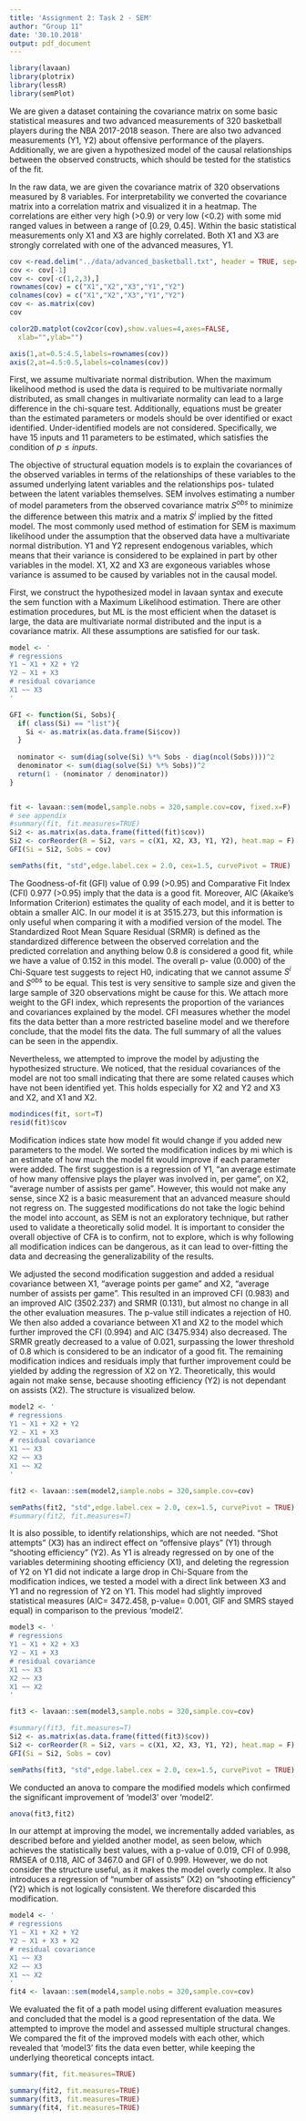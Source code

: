 ```yaml
---
title: 'Assignment 2: Task 2 - SEM'
author: "Group 11"
date: '30.10.2018'
output: pdf_document 
---
```

\section{0. Load Libraries}

```r
library(lavaan)
library(plotrix)
library(lessR)
library(semPlot)


```


\section{1. Problem Statement}
We are given a dataset containing the covariance  matrix  on  some  basic statistical measures and two advanced measurements of 320 basketball players during the NBA 2017-2018 season. There are also two advanced measurements (Y1, Y2) about offensive performance of the players. Additionally, we are given a hypothesized model of the causal relationships between the observed constructs, which should be tested for the statistics of the fit.


\section{2. Descriptive Statistics}
In the raw data, we are given the covariance matrix of 320 observations measured by 8 variables. For interpretability we converted the covariance matrix into a correlation matrix and visualized it in a heatmap. The correlations are either very high (>0.9) or very low (<0.2) with some mid ranged values in between a range of [0.29, 0.45]. Within the basic statistical measurements only X1 and X3 are highly correlated. Both X1 and X3 are strongly correlated with one of the advanced measures, Y1.


```r
cov <-read.delim("../data/advanced_basketball.txt", header = TRUE, sep="",dec = ".", skipNul = FALSE)
cov <- cov[-1]
cov <- cov[-c(1,2,3),]
rownames(cov) = c("X1","X2","X3","Y1","Y2")
colnames(cov) = c("X1","X2","X3","Y1","Y2")
cov <- as.matrix(cov)
cov

color2D.matplot(cov2cor(cov),show.values=4,axes=FALSE,
  xlab="",ylab="")

axis(1,at=0.5:4.5,labels=rownames(cov))
axis(2,at=4.5:0.5,labels=colnames(cov))

```


\section{3. Assumptions}
First, we assume multivariate normal distribution. When the maximum likelihood method is used the data is required to be multivariate normally distributed, as small changes in multivariate normality can lead to a large difference in the chi-square test.
Additionally, equations must be greater than the estimated parameters or models should be over identified or exact identified. Under-identified models are not considered. Specifically, we have 15 inputs and 11 parameters to be estimated, which satisfies the condition of $p\leq inputs$. 


\section{4. Method}
The objective of structural equation models is to explain the covariances of the observed variables in terms of the relationships of these variables to the assumed underlying latent variables and the relationships pos-
tulated between the latent variables themselves. SEM involves estimating a number of model parameters from the observed covariance matrix $S^{obs}$ to minimize the difference between this matrix and a matrix $S^i$ implied by the fitted model. The most commonly used method of estimation for SEM is maximum likelihood under the assumption that the observed data have a multivariate normal distribution. Y1 and Y2 represent endogenous variables, which means that their variance is considered to be explained in part by other variables in the model.
X1, X2 and X3 are exgoneous variables whose variance is assumed to be caused by variables not in the causal model.

First, we construct the hypothesized model in lavaan syntax and execute the sem function with a Maximum Likelihood estimation. There are other estimation procedures, but ML is the most efficient when the dataset is large, the data are multivariate normal distributed and the input is a covariance matrix. All these assumptions are satisfied for our task.

```r
model <- '
# regressions
Y1 ~ X1 + X2 + Y2
Y2 ~ X1 + X3
# residual covariance
X1 ~~ X3 
'

GFI <- function(Si, Sobs){
  if( class(Si) == "list"){
    Si <- as.matrix(as.data.frame(Si$cov))
  }
  
  nominator <- sum(diag(solve(Si) %*% Sobs - diag(ncol(Sobs))))^2
  denominator <- sum(diag(solve(Si) %*% Sobs))^2
  return(1 - (nominator / denominator))
}


fit <- lavaan::sem(model,sample.nobs = 320,sample.cov=cov, fixed.x=F)
# see appendix
#summary(fit, fit.measures=TRUE)
Si2 <- as.matrix(as.data.frame(fitted(fit)$cov))
Si2 <- corReorder(R = Si2, vars = c(X1, X2, X3, Y1, Y2), heat.map = F)
GFI(Si = Si2, Sobs = cov)

```

```r
semPaths(fit, "std",edge.label.cex = 2.0, cex=1.5, curvePivot = TRUE)

```


\section{5. Interpretation}

The Goodness-of-fit (GFI) value of 0.99 (>0.95) and Comparative Fit Index (CFI) 0.977 (>0.95)  imply that the data is a good fit. Moreover, AIC (Akaike's Information Criterion) estimates the quality of each model, and it is better to obtain a smaller AIC. In our model it is at 3515.273, but this information is only useful when comparing it with a modified version of the model. The Standardized Root Mean Square Residual (SRMR) is defined as the standardized difference between the observed correlation and the predicted correlation and anything below 0.8 is considered a good fit, while we have a value of 0.152 in this model. 
The overall p- value (0.000) of the Chi-Square test suggests to reject H0, indicating that we cannot assume $S^i$ and $S^{obs}$ to be equal. This test is very sensitive to sample size and given the large sample of 320 observations might be cause for this. We attach more weight to the GFI index, which represents the proportion of the variances and covariances explained by the model. CFI measures whether the model fits the data better than a more restricted baseline model and we therefore conclude, that the model fits the data. The full summary of all the values can be seen in the appendix.

Nevertheless, we attempted to improve the model by adjusting the hypothesized structure. We noticed, that the residual covariances of the model are not too small indicating that there are some related causes which have not been identified yet. This holds especially for X2 and Y2 and X3 and X2, and X1 and X2.


```r
modindices(fit, sort=T)
resid(fit)$cov
```

Modification indices state how model fit would change if you added new parameters to the model. We sorted the modification indices by mi which is an estimate of how much the model fit would improve if each parameter were added. 
The first suggestion is a regression of Y1, "an average estimate of how many offensive plays the player was involved in, per game", on X2, "average number of assists per game". However, this would not make any sense, since X2 is a basic measurement that an advanced measure should not regress on. The suggested modifications do not take the logic behind the model into account, as SEM is not an exploratory technique, but rather used to validate a theoretically solid model. It is important to consider the overall objective of CFA is to confirm, not to explore, which is why following all modification indices can be dangerous, as it can lead to over-fitting the data and decreasing the generalizability of the results.

We adjusted the second modification suggestion and added a residual covariance between X1, "average points per
game" and X2, "average number of assists per game". 
This resulted in an improved CFI (0.983) and an improved AIC (3502.237) and SRMR (0.131), but almost no change in all the other evaluation measures. The p-value still indicates a rejection of H0. 
We then also added a covariance between X1 and X2 to the model which further improved the CFI (0.994) and AIC (3475.934) also decreased. The SRMR greatly decreased to a value of 0.021, surpassing the lower threshold of 0.8 which is considered to be an indicator of a good fit.
The remaining modification indices and residuals imply that further improvement could be yielded by adding the regression of X2 on Y2. Theoretically, this would again not make sense, because shooting efficiency (Y2) is not dependant on assists (X2). The structure is visualized below.


```r
model2 <- '
# regressions
Y1 ~ X1 + X2 + Y2
Y2 ~ X1 + X3
# residual covariance
X1 ~~ X3
X2 ~~ X3
X1 ~~ X2
'

fit2 <- lavaan::sem(model2,sample.nobs = 320,sample.cov=cov)
```

```r
semPaths(fit2, "std",edge.label.cex = 2.0, cex=1.5, curvePivot = TRUE)
#summary(fit2, fit.measures=T)
```

It is also possible, to identify relationships, which are not needed. "Shot attempts" (X3) has an indirect effect on "offensive plays" (Y1) through "shooting efficiency" (Y2). As Y1 is already regressed on by one of the variables determining shooting efficiency (X1), and deleting the regression of Y2 on Y1 did not indicate a large drop in Chi-Square from the modification indices, we tested a model with a direct link between X3 and Y1 and no regression of Y2 on Y1. This model had slightly improved statistical measures (AIC= 3472.458, p-value= 0.001, GIF and SMRS stayed equal) in comparison to the previous 'model2'.  

```r
model3 <- '
# regressions
Y1 ~ X1 + X2 + X3
Y2 ~ X1 + X3 
# residual covariance
X1 ~~ X3
X2 ~~ X3
X1 ~~ X2
'

fit3 <- lavaan::sem(model3,sample.nobs = 320,sample.cov=cov)

#summary(fit3, fit.measures=T)
Si2 <- as.matrix(as.data.frame(fitted(fit3)$cov))
Si2 <- corReorder(R = Si2, vars = c(X1, X2, X3, Y1, Y2), heat.map = F)
GFI(Si = Si2, Sobs = cov)

```


```r
semPaths(fit3, "std",edge.label.cex = 2.0, cex=1.5, curvePivot = TRUE)
```

We conducted an anova to compare the modified models which confirmed the significant improvement of 'model3' over 'model2'.

```r
anova(fit3,fit2)
```



\section{6. Alternatives}

In our attempt at improving the model, we incrementally added variables, as described before and yielded another model, as seen below, which achieves the statistically best values, with a p-value of 0.019, CFI of 0.998, RMSEA of 0.118, AIC of 3467.0 and GFI of 0.999. However, we do not consider the structure useful, as it makes the model overly complex. It also introduces a regression of "number of assists" (X2) on "shooting efficiency" (Y2) which is not logically consistent. We therefore discarded this modification.

```r

model4 <- '
# regressions
Y1 ~ X1 + X2 + Y2 
Y2 ~ X1 + X3 + X2
# residual covariance
X1 ~~ X3
X2 ~~ X3
X1 ~~ X2
'
fit4 <- lavaan::sem(model4,sample.nobs = 320,sample.cov=cov)

```



\section{7. Conclusion}
We evaluated the fit of a path model using different evaluation measures and concluded that the model is a good representation of the data. We attempted to improve the model and assessed multiple structural changes. 
We compared the fit of the improved models with each other, which revealed that 'model3' fits the data even better, while keeping the underlying theoretical concepts intact.  



\section{Appendix}
```r
summary(fit, fit.measures=TRUE)
```
\newpage
```r

summary(fit2, fit.measures=TRUE)
summary(fit3, fit.measures=TRUE)
summary(fit4, fit.measures=TRUE)
```
